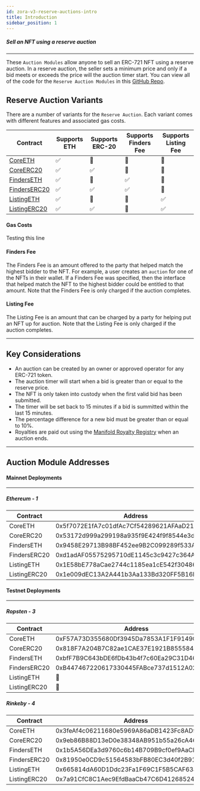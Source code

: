 ```yaml
---
id: zora-v3-reserve-auctions-intro
title: Introduction
sidebar_position: 1
---
```



##### Sell an NFT using a reserve auction

---
These `Auction Modules` allow anyone to sell an ERC-721 NFT using a reserve auction.
In a reserve auction, the seller sets a minimum price and only if a bid meets or exceeds the price will the auction timer start.
You can view all of the code for the `Reserve Auction Modules` in this [GitHub Repo](https://github.com/ourzora/v3/tree/main/contracts/modules/ReserveAuction).



## Reserve Auction Variants
There are a number of variants for the `Reserve Auction`. Each variant comes with different features and associated gas costs.


| Contract                                             | Supports ETH | Supports ERC-20  | Supports Finders Fee| Supports Listing Fee |
|------------------------------------------------------|----------------|----------------|---------------------|----------------------|
|[CoreETH](./core/zora-v3-auctions-coreETH)             |   ✅           |   🚫            |     🚫              |  🚫
|[CoreERC20](./core/zora-v3-auctions-coreERC20)         |   ✅           |   ✅            |     🚫              |  🚫
|[FindersETH](./finders/zora-v3-auctions-finderETH)        |   ✅           |   🚫            |     ✅              |  🚫
|[FindersERC20](./finders/zora-v3-auctions-finderERC20)    |   ✅           |   ✅            |     ✅              |  🚫
|[ListingETH](./listing/zora-v3-auctions-listingERC20)      |   ✅           |   🚫            |     🚫              |   ✅
|[ListingERC20](./listing/zora-v3-auctions-listingERC20)    |   ✅           |   ✅            |     🚫              |   ✅

#### Gas Costs
Testing this line

#### Finders Fee
The Finders Fee is an amount offered to the party that helped match the highest bidder to the NFT.
For example, a user creates an `auction` for one of the NFTs in their wallet. 
If a Finders Fee was specified, then the interface that helped match the NFT to the highest bidder could be entitled to that amount. 
Note that the Finders Fee is only charged if the auction completes.

#### Listing Fee
The Listing Fee is an amount that can be charged by a party for helping put an NFT up for auction.
Note that the Listing Fee is only charged if the auction completes.

---

## Key Considerations
- An auction can be created by an owner or approved operator for any ERC-721 token.
- The auction timer will start when a bid is greater than or equal to the reserve price.
- The NFT is only taken into custody when the first valid bid has been submitted.
- The timer will be set back to 15 minutes if a bid is summitted within the last 15 minutes.
- The percentage difference for a new bid must be greater than or equal to 10%.
- Royalties are paid out using the [Manifold Royalty Registry](https://royaltyregistry.xyz/lookup) when an auction ends.

---

## Auction Module Addresses

#### Mainnet Deployments
---
##### Ethereum - 1
| **Contract**       | **Address**                                 |
| ------------------ | ------------------------------------------ |
| CoreETH            | 0x5f7072E1fA7c01dfAc7Cf54289621AFAaD2184d0 |
| CoreERC20          | 0x53172d999a299198a935f9E424f9f8544e3d4292 |
| FindersETH         | 0x9458E29713B98BF452ee9B2C099289f533A5F377 |
| FindersERC20       | 0xd1adAF05575295710dE1145c3c9427c364A70a7f |
| ListingETH         | 0x1E58bE778aCae2744c1185ea1cE542f304860B96 |
| ListingERC20       | 0x1e009dEC13A2A441b3Aa133Bd320FF5B16B22E71 |

#### Testnet Deployments
---
##### Ropsten - 3
| **Contract**       | **Address**                                 |
| -------------------|---------------------------------------------|
| CoreETH            | 0xF57A73D355680Df3945Da7853A1F1F9149C7DA4D |
| CoreERC20          | 0x818F7A204B7C82ae1CAE37E1921B855584da67D9 |
| FindersETH         | 0xbfF7B9C643bDE6fDb43b4f7c60Ea29C31D4621Df |
| FindersERC20       | 0xB447467220617330445FABce737d1512A0205531 |
| ListingETH         | 🚫 |
| ListingERC20       | 🚫 |

##### Rinkeby - 4
| **Contract**       | **Address**                                 |
| -------------------|---------------------------------------------|
| CoreETH            | 0x3feAf4c06211680e5969A86aDB1423Fc8AD9e994 |
| CoreERC20          | 0x9eb86B88D13eD0e38348AB951b55a26cA468A262 |
| FindersETH         | 0x1b5A56DEa3d9760c6b14B709B9cf0ef9AaCD2730 |
| FindersERC20       | 0x81950e0CD9c51564583bFB80EC3d40f2B915A956 |
| ListingETH         | 0x665814dA60D1Ddc23Fa1F69C1F5B5CAF63ab24b3 |
| ListingERC20       | 0x7a91CfC8C1Aec9EfdBaaCb47C6D41268524D47D4 |